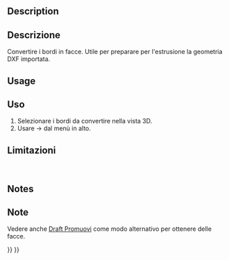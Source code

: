 <languages/>

<div class="mw-translate-fuzzy">
{{Docnav/it|[[OpenSCAD_IncreaseTolerance/it|Incrementa tolleranza]]|[[OpenSCAD_ExpandPlacements/it|Expand Placements]]|[[OpenSCAD_Workbench/it|OpenSCAD]]|IconL=OpenSCAD_IncreaseTolerance.png|IconC=OpenSCADWorkbench.svg|IconR=OpenSCAD_ExpandPlacements.png}}
</div>

<div class="mw-translate-fuzzy">
{{GuiCommand/it|Name=OpenSCAD Edgestofaces|Name/it=EdgesToFaces|MenuLocation=OpenSCAD → EdgesToFaces‏‎||Workbenches=[[OpenSCAD_Workbench/it|OpenSCAD]]|Shortcut=|SeeAlso=}}
</div>

==Description== 

<div class="mw-translate-fuzzy">
==Descrizione==
Convertire i bordi in facce. Utile per preparare per l'estrusione la geometria DXF importata.
</div>

==Usage== 

<div class="mw-translate-fuzzy">
==Uso==
#Selezionare i bordi da convertire nella vista 3D.
#Usare {{KEY| OpenSCAD}}  →  {{KEY|[[Image:OpenSCAD_Edgestofaces.png|32px]] Converti bordi in facce}}  dal menù in alto.
</div>

<span id="Limitations"></span>
<div class="mw-translate-fuzzy">
==Limitazioni==
<br />
</div>

==Notes== 

<div class="mw-translate-fuzzy">
==Note==
Vedere anche [[Draft Upgrade/it|Draft Promuovi]] come modo alternativo per ottenere delle facce.
</div>


<div class="mw-translate-fuzzy">
{{Docnav/it|[[OpenSCAD_IncreaseTolerance/it|Incrementa tolleranza]]|[[OpenSCAD_ExpandPlacements/it|Expand Placements]]|[[OpenSCAD_Workbench/it|OpenSCAD]]|IconL=OpenSCAD_IncreaseTolerance.png|IconC=OpenSCADWorkbench.svg|IconR=OpenSCAD_ExpandPlacements.png}}
</div>

{{OpenSCAD_Tools_navi{{#translation:}}}}
{{Userdocnavi{{#translation:}}}}